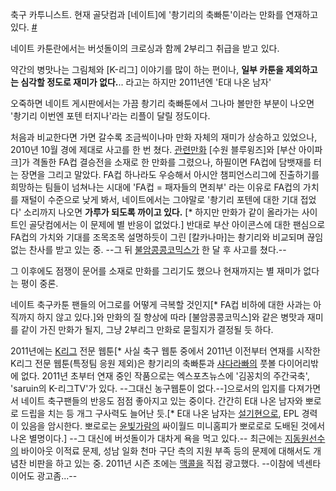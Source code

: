 축구 카투니스트. 현재 골닷컴과 [네이트]에 '촹기리의 축빠툰'이라는 만화를 연재하고 있다. [http://news.nate.com/spo/cartoonList?cp=wx&mid=s1004 #]

네이트 카툰란에서는 버섯돌이의 크로싱과 함께 2부리그 취급을 받고 있다.

약간의 병맛나는 그림체와 [K-리그] 이야기를 많이 하는 편이나, '''일부 카툰을 제외하고는 심각할 정도로 재미가 없다.'''.. 라고는 하지만 2011년엔 'E대 나온 남자'

오죽하면 네이트 게시판에서는 가끔 촹기리 축빠툰에서 그나마 볼만한 부분이 나오면 '촹기리 이번엔 포텐 터지나'라는 리플이 달릴 정도이다.

처음과 비교한다면 가면 갈수록 조금씩이나마 만화 자체의 재미가 상승하고 있었으나, 2010년 10월 경에 제대로 사고를 한 번 쳤다.
[http://news.nate.com/view/20101023n05685?mid=s1004&isq=4244 관련만화]
[수원 블루윙즈]와 [부산 아이파크]가 격돌한 FA컵 결승전을 소재로 한 만화를 그렸으나, 하필이면 FA컵에 담뱃재를 터는 장면을 그리고 말았다. FA컵 하나라도 우승해서 아시안 챔피언스리그에 진출하기를 희망하는 팀들이 넘쳐나는 시대에 'FA컵 = 패자들의 면죄부' 라는 이유로 FA컵의 가치를 재털이 수준으로 낮게 봐서, 네이트에서는 그야말로 '촹기리 포텐에 대한 기대 접었다' 소리까지 나오면 '''가루가 되도록 까이고 있다.''' [* 하지만 만화가 같이 올라가는 사이트인 골닷컴에서는 이 문제에 별 반응이 없었다.] 반대로 부산 아이콘스에 대한 팬심으로 FA컵의 가치와 기대를 조목조목 설명하듯이 그린 [칼카나마]는 촹기리와 비교되며 끊임없는 찬사를 받고 있는 중. --그 뒤 [[불암콩콩코믹스]]가 한 달 후 사고를 쳤다.--

그 이후에도 점쟁이 문어를 소재로 만화를 그리기도 했으나 현재까지는 별 재미가 없다는 평이 중론.

네이트 축구카툰 팬들의 어그로를 어떻게 극복할 것인지[* FA컵 비하에 대한 사과는 아직까지 하지 않고 있다.]와 만화의 질 향상에 따라 [불암콩콩코믹스]와 같은 병맛과 재미를 같이 가진 만화가 될지, 그냥 2부리그 만화로 묻힐지가 결정될 듯 하다.

2011년에는 [[K리그]] 전문 웹툰[* 사실 축구 웹툰 중에서 2011년 이전부터 연재를 시작한 K리그 전문 웹툰(특정팀 응원 제외)은 촹기리의 축빠툰과 [[샤다라빠]]의 풋볼 다이어리밖에 없다. 2011년 초부터 연재 중인 작품으로는 엑스포츠뉴스에 '김꽁치의 주간국축', 'saruin의 K-리그TV'가 있다. --그대신 농구웹툰이 없다.--]으로서의 입지를 다져가면서 네이트 축구팬들의 반응도 점점 좋아지고 있는 중이다. 간간히 E대 나온 남자와 뽀로로 드립을 치는 등 개그 구사력도 늘어난 듯.[* E대 나온 남자는 [[설기현]]으로, EPL 경력이 있음을 암시한다. 뽀로로는 [[윤빛가람]]의 싸이월드 미니홈피가 뽀로로로 도배된 것에서 나온 별명이다.] --그 대신에 버섯돌이가 대차게 욕을 먹고 있다.-- 최근에는 [[지동원]]선수의 바이아웃 이적료 문제, 성남 일화 천마 구단 측의 지원 부족 등의 문제에 대해서도 개념찬 비판을 하고 있는 중. 
2011년 시즌 초에는 [[맥콜]]을 직접 광고했다. --이참에 넥센타이어도 광고좀...--
